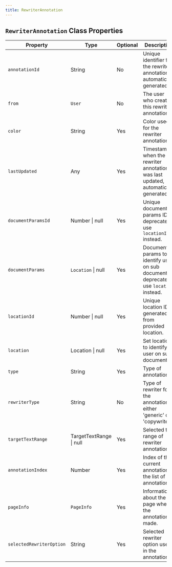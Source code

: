 ```yaml
---
title: RewriterAnnotation
---
```



## `RewriterAnnotation` Class Properties

| Property                | Type                    | Optional | Description                                                                                                      |
|-------------------------|-------------------------|----------|------------------------------------------------------------------------------------------------------------------|
| `annotationId`            | String                  | No       | Unique identifier for the rewriter annotation, automatically generated.                                          |
| `from`                    | `User`                    | No       | The user who created this rewriter annotation.                                                                   |
| `color`                   | String                  | Yes      | Color used for the rewriter annotation.                                                                          |
| `lastUpdated`             | Any                     | Yes      | Timestamp when the rewriter annotation was last updated, automatically generated.                                |
| `documentParamsId`        | Number \| null          | Yes      | Unique document params ID, deprecated, use `locationId` instead.                                                 |
| `documentParams`          | `Location` \| null        | Yes      | Document params to identify user on sub document, deprecated, use `location` instead.                            |
| `locationId`              | Number \| null          | Yes      | Unique location ID generated from provided location.                                                             |
| `location`                | Location \| null        | Yes      | Set location to identify user on sub document.                                                                   |
| `type`                    | String                  | Yes      | Type of annotation.                                                                                              |
| `rewriterType`            | String                  | No       | Type of rewriter for the annotation, either 'generic' or 'copywriter'.                                           |
| `targetTextRange`         | TargetTextRange \| null | Yes      | Selected text range of rewriter annotation.                                                                      |
| `annotationIndex`         | Number                  | Yes      | Index of the current annotation in the list of annotations.                                                       |
| `pageInfo`                | `PageInfo`                | Yes      | Information about the page where the annotation is made.                                                         |
| `selectedRewriterOption`  | String                  | Yes      | Selected rewriter option used in the annotation.                                                                 |

